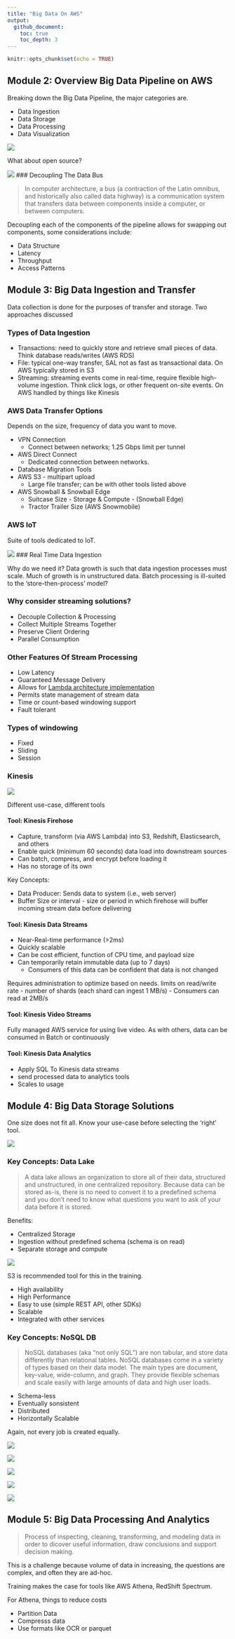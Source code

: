 ```yaml
---
title: "Big Data On AWS"
output: 
  github_document:
    toc: true
    toc_depth: 3
---
```


```r
knitr::opts_chunk$set(echo = TRUE)
```

## Module 2: Overview Big Data Pipeline on AWS

Breaking down the Big Data Pipeline, the major categories are.

- Data Ingestion
- Data Storage
- Data Processing
- Data Visualization

![](./img/01-aws-tool-on-pipeline.png)

What about open source?

![](./img/02-open-source-data-pipeline.png)
### Decoupling The Data Bus

> In computer architecture, a bus (a contraction of the Latin omnibus, and historically also called data highway) is a communication system that transfers data between components inside a computer, or between computers.

Decoupling each of the components of the pipeline allows for swapping out components, some considerations include:

- Data Structure
- Latency
- Throughput
- Access Patterns

## Module 3: Big Data Ingestion and Transfer

Data collection is done for the purposes of transfer and storage. Two approaches discussed

### Types of Data Ingestion

- Transactions: need to quickly store and retrieve small pieces of data.  Think database reads/writes (AWS RDS)
- File: typical one-way transfer, SAL not as fast as transactional data.  On AWS typically stored in S3
- Streaming: streaming events come in real-time, require flexible high-volume ingestion.  Think click logs, or other frequent on-site events.  On AWS handled by things like Kinesis

### AWS Data Transfer Options

Depends on the size, frequency of data you want to move.

- VPN Connection
  - Connect between networks; 1.25 Gbps limit per tunnel
- AWS Direct Connect
  - Dedicated connection between networks.
- Database Migration Tools
- AWS S3 - multipart upload
  - Large file transfer; can be with other tools listed above
- AWS Snowball & Snowball Edge
  - Suitcase Size - Storage & Compute - (Snowball Edge)
  - Tractor Trailer Size (AWS Snowmobile) 
  
### AWS IoT

Suite of tools dedicated to IoT.

![](./img/03-aws-iot.png)
### Real Time Data Ingestion
  
Why do we need it? Data growth is such that data ingestion processes must scale.  Much of growth is in unstructured data.  Batch processing is ill-suited to the 'store-then-process' model?

### Why consider streaming solutions?

- Decouple Collection & Processing
- Collect Multiple Streams Together
- Preserve Client Ordering
- Parallel Consumption

### Other Features Of Stream Processing

- Low Latency
- Guaranteed Message Delivery
- Allows for [Lambda architecture implementation](https://en.wikipedia.org/wiki/Lambda_architecture)
- Permits state management of stream data
- Time or count-based windowing support
- Fault tolerant

### Types of windowing

- Fixed
- Sliding
- Session

### Kinesis

![](./img/04-kinesis.png)

Different use-case, different tools

#### Tool: Kinesis Firehose

- Capture, transform (via AWS Lambda) into S3, Redshift, Elasticsearch, and others
- Enable quick (minimum 60 seconds) data load into downstream sources 
- Can batch, compress, and encrypt before loading it
- Has no storage of its own

Key Concepts:

- Data Producer: Sends data to system (i.e., web server)
- Buffer Size or interval - size or period in which firehose will buffer incoming stream data before delivering
  
#### Tool: Kinesis Data Streams

- Near-Real-time performance (>2ms)
- Quickly scalable
- Can be cost efficient, function of CPU time, and payload size
- Can temporarily retain immutable data (up to 7 days)
  - Consumers of this data can be confident that data is not changed

Requires administration to optimize based on needs. limits on read/write rate
- number of shards (each shard can ingest 1 MB/s)
- Consumers can read at 2MB/s

#### Tool: Kinesis Video Streams

Fully managed AWS service for using live video. As with others, data can be consumed in Batch or continuously

#### Tool: Kinesis Data Analytics

- Apply SQL To Kinesis data streams
- send processed data to analytics tools
- Scales to usage

## Module 4: Big Data Storage Solutions

One size does not fit all.  Know your use-case before selecting the 'right' tool.

![](./img/05-storage-solutions.png)

### Key Concepts: Data Lake

> A data lake allows an organization to store all of their data, structured and unstructured, in one centralized repository. Because data can be stored as-is, there is no need to convert it to a predefined schema and you don’t need to know what questions you want to ask of your data before it is stored.

Benefits:

- Centralized Storage
- Ingestion without predefined schema (schema is on read)
- Separate storage and compute

![](./img/06-data-lake-v-data-warehouse.png) 

S3 is recommended tool for this in the training.  

- High availability
- High Performance
- Easy to use (simple REST API, other SDKs)
- Scalable
- Integrated with other services

### Key Concepts: NoSQL DB

> NoSQL databases (aka "not only SQL") are non tabular, and store data differently than relational tables. NoSQL databases come in a variety of types based on their data model. The main types are document, key-value, wide-column, and graph. They provide flexible schemas and scale easily with large amounts of data and high user loads.

- Schema-less
- Eventually sonsistent
- Distributed
- Horizontally Scalable

Again, not every job is created equally.

![](./img/07-data-store-considerations.png)

![](./img/08-data-structure.png)

![](./img/09-accress-pattern.png)

![](./img/10-access-pattern.png)

![](./img/11-data-store-comparison.png)

## Module 5: Big Data Processing And Analytics

> Process of inspecting, cleaning, transforming, and modeling data in order to dicover useful information, draw conclusions and support decision making.

This is a challenge because volume of data in increasing, the questions are complex, and often they are ad-hoc.

Training makes the case for tools like AWS Athena, RedShift Spectrum.

For Athena, things to reduce costs

- Partition Data
- Compresss data
- Use formats like OCR or parquet